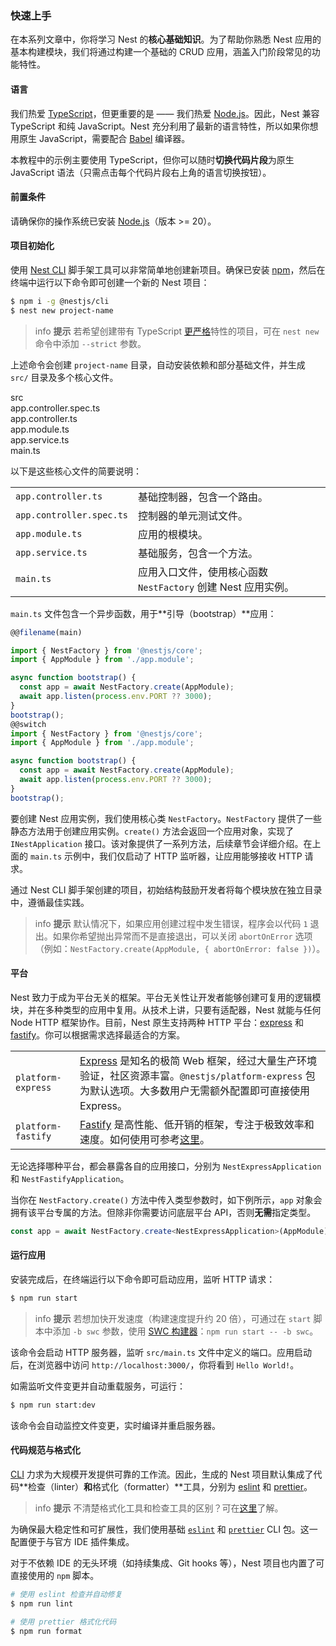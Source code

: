 ### 快速上手

在本系列文章中，你将学习 Nest 的**核心基础知识**。为了帮助你熟悉 Nest 应用的基本构建模块，我们将通过构建一个基础的 CRUD 应用，涵盖入门阶段常见的功能特性。

#### 语言

我们热爱 [TypeScript](https://www.typescriptlang.org/)，但更重要的是 —— 我们热爱 [Node.js](https://nodejs.org/en/)。因此，Nest 兼容 TypeScript 和纯 JavaScript。Nest 充分利用了最新的语言特性，所以如果你想用原生 JavaScript，需要配合 [Babel](https://babeljs.io/) 编译器。

本教程中的示例主要使用 TypeScript，但你可以随时**切换代码片段**为原生 JavaScript 语法（只需点击每个代码片段右上角的语言切换按钮）。

#### 前置条件

请确保你的操作系统已安装 [Node.js](https://nodejs.org)（版本 >= 20）。

#### 项目初始化

使用 [Nest CLI](/cli/overview) 脚手架工具可以非常简单地创建新项目。确保已安装 [npm](https://www.npmjs.com/)，然后在终端中运行以下命令即可创建一个新的 Nest 项目：

```bash
$ npm i -g @nestjs/cli
$ nest new project-name
```

> info **提示** 若希望创建带有 TypeScript [更严格](https://www.typescriptlang.org/tsconfig#strict)特性的项目，可在 `nest new` 命令中添加 `--strict` 参数。

上述命令会创建 `project-name` 目录，自动安装依赖和部分基础文件，并生成 `src/` 目录及多个核心文件。

<div class="file-tree">
  <div class="item">src</div>
  <div class="children">
    <div class="item">app.controller.spec.ts</div>
    <div class="item">app.controller.ts</div>
    <div class="item">app.module.ts</div>
    <div class="item">app.service.ts</div>
    <div class="item">main.ts</div>
  </div>
</div>

以下是这些核心文件的简要说明：

|                          |                                                               |
| ------------------------ | ------------------------------------------------------------- |
| `app.controller.ts`      | 基础控制器，包含一个路由。                                    |
| `app.controller.spec.ts` | 控制器的单元测试文件。                                        |
| `app.module.ts`          | 应用的根模块。                                                |
| `app.service.ts`         | 基础服务，包含一个方法。                                      |
| `main.ts`                | 应用入口文件，使用核心函数 `NestFactory` 创建 Nest 应用实例。 |

`main.ts` 文件包含一个异步函数，用于**引导（bootstrap）**应用：

```typescript
@@filename(main)

import { NestFactory } from '@nestjs/core';
import { AppModule } from './app.module';

async function bootstrap() {
  const app = await NestFactory.create(AppModule);
  await app.listen(process.env.PORT ?? 3000);
}
bootstrap();
@@switch
import { NestFactory } from '@nestjs/core';
import { AppModule } from './app.module';

async function bootstrap() {
  const app = await NestFactory.create(AppModule);
  await app.listen(process.env.PORT ?? 3000);
}
bootstrap();
```

要创建 Nest 应用实例，我们使用核心类 `NestFactory`。`NestFactory` 提供了一些静态方法用于创建应用实例。`create()` 方法会返回一个应用对象，实现了 `INestApplication` 接口。该对象提供了一系列方法，后续章节会详细介绍。在上面的 `main.ts` 示例中，我们仅启动了 HTTP 监听器，让应用能够接收 HTTP 请求。

通过 Nest CLI 脚手架创建的项目，初始结构鼓励开发者将每个模块放在独立目录中，遵循最佳实践。

> info **提示** 默认情况下，如果应用创建过程中发生错误，程序会以代码 `1` 退出。如果你希望抛出异常而不是直接退出，可以关闭 `abortOnError` 选项（例如：`NestFactory.create(AppModule, { abortOnError: false })`）。

<app-banner-courses></app-banner-courses>

#### 平台

Nest 致力于成为平台无关的框架。平台无关性让开发者能够创建可复用的逻辑模块，并在多种类型的应用中复用。从技术上讲，只要有适配器，Nest 就能与任何 Node HTTP 框架协作。目前，Nest 原生支持两种 HTTP 平台：[express](https://expressjs.com/) 和 [fastify](https://www.fastify.io)。你可以根据需求选择最适合的方案。

|                    |                                                                                                                                                                                    |
| ------------------ | ---------------------------------------------------------------------------------------------------------------------------------------------------------------------------------- |
| `platform-express` | [Express](https://expressjs.com/) 是知名的极简 Web 框架，经过大量生产环境验证，社区资源丰富。`@nestjs/platform-express` 包为默认选项。大多数用户无需额外配置即可直接使用 Express。 |
| `platform-fastify` | [Fastify](https://www.fastify.io/) 是高性能、低开销的框架，专注于极致效率和速度。如何使用可参考[这里](/techniques/performance)。                                                   |

无论选择哪种平台，都会暴露各自的应用接口，分别为 `NestExpressApplication` 和 `NestFastifyApplication`。

当你在 `NestFactory.create()` 方法中传入类型参数时，如下例所示，`app` 对象会拥有该平台专属的方法。但除非你需要访问底层平台 API，否则**无需**指定类型。

```typescript
const app = await NestFactory.create<NestExpressApplication>(AppModule)
```

#### 运行应用

安装完成后，在终端运行以下命令即可启动应用，监听 HTTP 请求：

```bash
$ npm run start
```

> info **提示** 若想加快开发速度（构建速度提升约 20 倍），可通过在 `start` 脚本中添加 `-b swc` 参数，使用 [SWC 构建器](/recipes/swc)：`npm run start -- -b swc`。

该命令会启动 HTTP 服务器，监听 `src/main.ts` 文件中定义的端口。应用启动后，在浏览器中访问 `http://localhost:3000/`，你将看到 `Hello World!`。

如需监听文件变更并自动重载服务，可运行：

```bash
$ npm run start:dev
```

该命令会自动监控文件变更，实时编译并重启服务器。

#### 代码规范与格式化

[CLI](/cli/overview) 力求为大规模开发提供可靠的工作流。因此，生成的 Nest 项目默认集成了代码**检查（linter）**和**格式化（formatter）**工具，分别为 [eslint](https://eslint.org/) 和 [prettier](https://prettier.io/)。

> info **提示** 不清楚格式化工具和检查工具的区别？可在[这里](https://prettier.io/docs/en/comparison.html)了解。

为确保最大稳定性和可扩展性，我们使用基础 [`eslint`](https://www.npmjs.com/package/eslint) 和 [`prettier`](https://www.npmjs.com/package/prettier) CLI 包。这一配置便于与官方 IDE 插件集成。

对于不依赖 IDE 的无头环境（如持续集成、Git hooks 等），Nest 项目也内置了可直接使用的 `npm` 脚本。

```bash
# 使用 eslint 检查并自动修复
$ npm run lint

# 使用 prettier 格式化代码
$ npm run format
```
